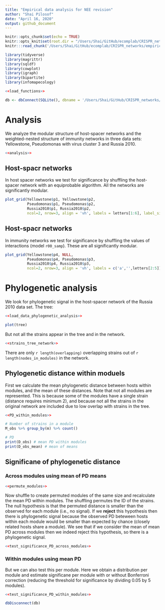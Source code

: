 ```yaml
---
title: "Empirical data analysis for NEE revision"
author: "Shai Pilosof"
date: "April 16, 2020"
output: github_document
---
```


  
```r
knitr::opts_chunk$set(echo = TRUE)
knitr::opts_knit$set(root.dir = "/Users/Shai/GitHub/ecomplab/CRISPR_networks/")
knitr:::read_chunk('/Users/Shai/GitHub/ecomplab/CRISPR_networks/empirical_data_analysis_revision.R')
```

```r
library(tidyverse)
library(magrittr)
library(sqldf)
library(cowplot)
library(igraph)
library(bipartite)
library(infomapecology)
```

```r
<<load_functions>>
```

```r
db <- dbConnect(SQLite(), dbname = '/Users/Shai/GitHub/CRISPR_networks/CRISPR_database_V2.sqlite')
```

# Analysis

We analyze the modular structure of host-spacer networks and the weighted-nested structure of immunity networks in three data sets: Yellowstone, Pseudomonas with virus cluster 3 and Russia 2010.

```r
<<analysis>>
```

## Host-spacr networks
In host spacer networks we test for significance by shuffling the host-spacer network with an equiprobable algorithm. All the networks are significantly modular.

```r
plot_grid(Yellowstone$p1, Yellowstone$p2,
          Pseudomonas$p1, Pseudomonas$p2,
          Russia2010$p1, Russia2010$p2,
          ncol=2, nrow=3, align = 'vh', labels = letters[1:6], label_size = 16, scale = 0.95)
```

## Host-spacr networks
In immunity networks we test for significance by shuffling the values of interactions (model `r00_samp`). These are all significantly modular.

```r
plot_grid(Yellowstone$p4, NULL,
          Pseudomonas$p4, Pseudomonas$p3,
          Russia2010$p4, Russia2010$p3,
          ncol=2, nrow=3, align = 'vh', labels = c('a','',letters[2:5]), label_size = 16, scale = 0.95)
```

# Phylogenetic analysis
We look for phylogenetic signal in the host-spacer network of the Russia 2010 data set. The tree:

```r
<<load_data_phylogenetic_analysis>>
```

```r
plot(tree)
```

But not all the strains appear in the tree and in the network. 

```r
<<strains_tree_network>>
```

There are only `r length(overlapping)` overlapping strains out of `r length(nodes_in_modules)` in the network.

## Phylogenetic distance within moduels

First we calculate the mean phylogenetic distance between hosts within modules, and the mean of these distances. Note that not all modules are represented. This is because some of the modules have a single strain (distance requires minimum 2), and because not all the strains in the original network are included due to low overlap with strains in the tree.

```r
<<PD_within_modules>>
```

```r
# Number of strains in a module
M_obs %>% group_by(m) %>% count()

# PD
print(D_obs) # mean PD within modules
print(D_obs_mean) # mean of means
```

## Significane of phylogenetic distance


### Across modules using mean of PD means
```r
<<permute_modules>>
```

Now shuffle to create permuted modules of the same size and recalculate the mean PD within modules. The shuffling permutes the ID of the strains. The null hypothesis is that the permuted distance is smaller than the observed for each module (i.e., no signal). If we **reject** this hypothesis then there is phylogenetic signal because the observed PD beteween hosts within each module would be smaller than expected by chance (closely related hosts share a module). We see that if we consider the mean of mean PD across modules then we indeed reject this hypothesis, so there is a phylogenetic signal.

```r
<<test_significance_PD_across_modules>>
```

### Within modules using mean PD
But we can also test this per module. Here we obtain a distribution per module and estimate significane per module with or without Bonferroni correction (reducing the threshold for significance by dividing 0.05 by 5 modules).

```r
<<test_significance_PD_within_modules>>
```









```r
dbDisconnect(db)
```